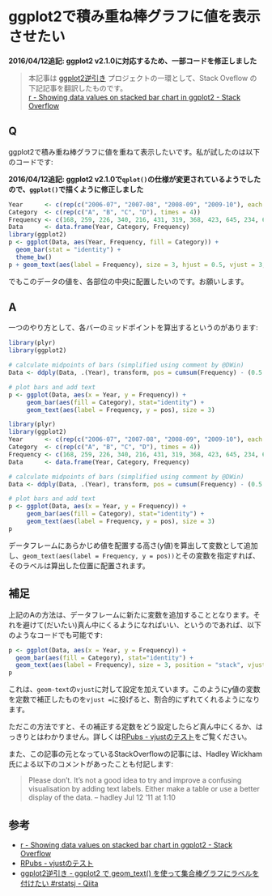 # ggplot2で積み重ね棒グラフに値を表示させたい

**2016/04/12追記: ggplot2 v2.1.0に対応するため、一部コードを修正しました**

> 本記事は [ggplot2逆引き](http://qiita.com/tags/ggplot2%E9%80%86%E5%BC%95%E3%81%8D/items) プロジェクトの一環として、Stack Oveflow の下記記事を翻訳したものです。  
> [r - Showing data values on stacked bar chart in ggplot2 - Stack Overflow](http://stackoverflow.com/questions/6644997/showing-data-values-on-stacked-bar-chart-in-ggplot2)

## Q
ggplot2で積み重ね棒グラフに値を重ねて表示したいです。私が試したのは以下のコードです:

**2016/04/12追記: ggplot2 v2.1.0で`qplot()`の仕様が変更されているようでしたので、`ggplot()`で描くように修正しました**

```r
Year      <- c(rep(c("2006-07", "2007-08", "2008-09", "2009-10"), each = 4))
Category  <- c(rep(c("A", "B", "C", "D"), times = 4))
Frequency <- c(168, 259, 226, 340, 216, 431, 319, 368, 423, 645, 234, 685, 166, 467, 274, 251)
Data      <- data.frame(Year, Category, Frequency)
library(ggplot2)
p <- ggplot(Data, aes(Year, Frequency, fill = Category)) +
  geom_bar(stat = "identity") +
  theme_bw()
p + geom_text(aes(label = Frequency), size = 3, hjust = 0.5, vjust = 3, position = "stack") 
```

でもこのデータの値を、各部位の中央に配置したいのです。お願いします。

## A
一つのやり方として、各バーのミッドポイントを算出するというのがあります:
```r
library(plyr)
library(ggplot2)

# calculate midpoints of bars (simplified using comment by @DWin)
Data <- ddply(Data, .(Year), transform, pos = cumsum(Frequency) - (0.5 * Frequency))

# plot bars and add text
p <- ggplot(Data, aes(x = Year, y = Frequency)) +
     geom_bar(aes(fill = Category), stat="identity") +
     geom_text(aes(label = Frequency, y = pos), size = 3)
```

```r
library(plyr)
library(ggplot2)
Year      <- c(rep(c("2006-07", "2007-08", "2008-09", "2009-10"), each = 4))
Category  <- c(rep(c("A", "B", "C", "D"), times = 4))
Frequency <- c(168, 259, 226, 340, 216, 431, 319, 368, 423, 645, 234, 685, 166, 467, 274, 251)
Data      <- data.frame(Year, Category, Frequency)

# calculate midpoints of bars (simplified using comment by @DWin)
Data <- ddply(Data, .(Year), transform, pos = cumsum(Frequency) - (0.5 * Frequency))

# plot bars and add text
p <- ggplot(Data, aes(x = Year, y = Frequency)) +
     geom_bar(aes(fill = Category), stat="identity") +
     geom_text(aes(label = Frequency, y = pos), size = 3)
p
```

データフレームにあらかじめ値を配置する高さ(y値)を算出して変数として追加し、`geom_text(aes(label = Frequency, y = pos))`とその変数を指定すれば、そのラベルは算出した位置に配置されます。


## 補足
上記のAの方法は、データフレームに新たに変数を追加することとなります。それを避けて(だいたい)真ん中にくるようになればいい、というのであれば、以下のようなコードでも可能です:
```r
p <- ggplot(Data, aes(x = Year, y = Frequency)) +
  geom_bar(aes(fill = Category), stat="identity") +
  geom_text(aes(label = Frequency), size = 3, position = "stack", vjust = Frequency/75)
p
```

これは、`geom-text`の`vjust`に対して設定を加えています。このようにy値の変数を定数で補正したものを`vjust = `に投げると、割合的にずれてくれるようになります。

ただこの方法ですと、その補正する定数をどう設定したらど真ん中にくるか、はっきりとはわかりません。詳しくは[RPubs - vjustのテスト](https://rpubs.com/kazutan/vjust_test)をご覧ください。

また、この記事の元となっているStackOverflowの記事には、Hadley Wickham氏による以下のコメントがあったことも付記します:

>  Please don't. It's not a good idea to try and improve a confusing visualisation by adding text labels. Either make a table or use a better display of the data. –  hadley Jul 12 '11 at 1:10 

## 参考
- [r - Showing data values on stacked bar chart in ggplot2 - Stack Overflow](http://stackoverflow.com/questions/6644997/showing-data-values-on-stacked-bar-chart-in-ggplot2)
- [RPubs - vjustのテスト](https://rpubs.com/kazutan/vjust_test)
- [ggplot2逆引き - ggplot2 で geom_text() を使って集合棒グラフにラベルを付けたい #rstatsj - Qiita](http://qiita.com/hoxo_m/items/267ce2ab0acc319599ff)